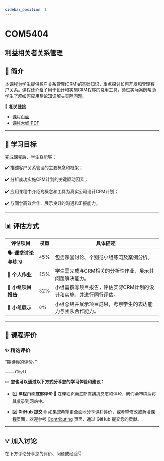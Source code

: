 ```yaml
---
sidebar_position: 1
---
```


# COM5404
## 利益相关者关系管理

## **📘 简介**
本课程为学生提供客户关系管理(CRM)的基础知识，重点探讨如何开发和管理客户关系。课程还介绍了用于设计和实施CRM程序的常用工具，通过实际案例帮助学生了解如何应用理论知识解决实际问题。

🔗 **相关链接**
- [课程页面](https://www.cityu.edu.hk/catalogue/pg/202425/course/COM5404.htm)
- [课程大纲 PDF](https://www.cityu.edu.hk/catalogue/pg/202425/course/COM5404.pdf)

---

## **🎯 学习目标**

完成课程后，学生将能够：

✔️ 描述客户关系管理的主要概念和框架；

✔️ 分析成功实施CRM计划的关键驱动因素；

✔️ 应用课程中介绍的概念和工具为真实公司设计CRM计划；

✔️ 与同学高效合作，展示良好的沟通和汇报能力。

---

## **📊 评估方式**

| **评估项目**          | **权重** | **具体描述**                                                                                       |
|----------------------|---------|---------------------------------------------------------------------------------------------------|
| 🗣️ **课堂讨论与练习**   | 45%     | 包括课堂讨论、个别或小组练习及案例分析。                                                             |
| 📝 **个人作业**        | 15%     | 学生需完成与CRM相关的分析性作业，展示其问题解决能力。                                                   |
| 📑 **小组项目报告**     | 32%     | 小组需撰写项目报告，评估实际CRM计划的设计和实施，并进行同行评估。                                         |
| 🎤 **小组展示**        | 8%      | 小组总结并展示项目成果，考察学生的表达能力与团队合作能力。                                              |

---

## **💬 课程评价**

### ✨ **精选评价**
<div className={commentStyles.commentBox}>
    <p className={commentStyles.commentText}>
        “期待你的评价。”
    </p>
    <p className={commentStyles.commentAuthor}>—— CityU</p>
</div>

✏️ **您也可以通过以下方式分享您的学习体验和建议：**

- 1️⃣ **课程页面底部评论**
💬 在课程页面底部直接提交您的评论，我们会审核后将其收录到网站中。

- 2️⃣ **GitHub 提交**
🌐 如果您希望更全面地分享课程评价，或希望修改或新增课程页面，欢迎参考 [Contributing](/contributing) 页面，通过 GitHub 提交您的贡献。

---

## **💡 加入讨论**

在下方评论分享您的评价、问题或经验👇
<Utterances />
